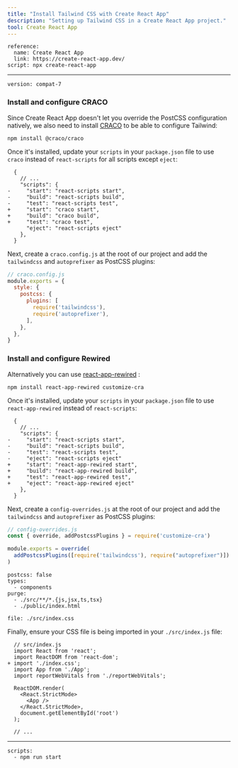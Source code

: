 ```yaml
---
title: "Install Tailwind CSS with Create React App"
description: "Setting up Tailwind CSS in a Create React App project."
tool: Create React App
---
```


```preval installation
reference:
  name: Create React App 
  link: https://create-react-app.dev/ 
script: npx create-react-app
```

---

```preval setup
version: compat-7
```

### Install and configure CRACO

Since Create React App doesn't let you override the PostCSS configuration natively, we also need to install [CRACO](https://github.com/gsoft-inc/craco) to be able to configure Tailwind:

```shell
npm install @craco/craco
```

Once it's installed, update your `scripts` in your `package.json` file to use `craco` instead of `react-scripts` for all scripts except `eject`:

```diff-json
  {
    // ...
    "scripts": {
-     "start": "react-scripts start",
-     "build": "react-scripts build",
-     "test": "react-scripts test",
+     "start": "craco start",
+     "build": "craco build",
+     "test": "craco test",
      "eject": "react-scripts eject"
    },
  }
```

Next, create a `craco.config.js` at the root of our project and add the `tailwindcss` and `autoprefixer` as PostCSS plugins:

```js
// craco.config.js
module.exports = {
  style: {
    postcss: {
      plugins: [
        require('tailwindcss'),
        require('autoprefixer'),
      ],
    },
  },
}
```

### Install and configure Rewired

Alternatively you can use [react-app-rewired](https://github.com/timarney/react-app-rewired) :

```shell
npm install react-app-rewired customize-cra
```

Once it's installed, update your `scripts` in your `package.json` file to use `react-app-rewired` instead of `react-scripts`:

```diff-json
  {
    // ...
    "scripts": {
-     "start": "react-scripts start",
-     "build": "react-scripts build",
-     "test": "react-scripts test",
-     "eject": "react-scripts eject"
+     "start": "react-app-rewired start",
+     "build": "react-app-rewired build",
+     "test": "react-app-rewired test",
+     "eject": "react-app-rewired eject"
    },
  }
```

Next, create a `config-overrides.js` at the root of our project and add the `tailwindcss` and `autoprefixer` as PostCSS plugins:

```js
// config-overrides.js
const { override, addPostcssPlugins } = require('customize-cra')

module.exports = override(
  addPostcssPlugins([require('tailwindcss'), require("autoprefixer")])
)
```

```preval configuration
postcss: false
types:
  - components
purge: 
  - ./src/**/*.{js,jsx,ts,tsx}
  - ./public/index.html
```

```preval include
file: ./src/index.css
```

Finally, ensure your CSS file is being imported in your `./src/index.js` file:

```diff-js
  // src/index.js
  import React from 'react';
  import ReactDOM from 'react-dom';
+ import './index.css';
  import App from './App';
  import reportWebVitals from './reportWebVitals';

  ReactDOM.render(
    <React.StrictMode>
      <App />
    </React.StrictMode>,
    document.getElementById('root')
  );

  // ...
```

---

```preval finish
scripts:
  - npm run start
```

